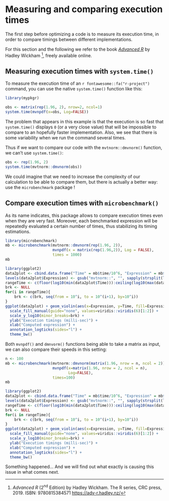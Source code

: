 
# Measuring and comparing execution times

The first step before optimizing a code is to measure its execution time, in order to compare timings between different implementations.

For this section and the following we refer to the book [*Advanced R*](https://adv-r.hadley.nz/) by Hadley Wickham [^2], freely available online.

[^2]: *Advanced R* (2^nd^ Edition) by Hadley Wickham. The R series, CRC press, 2019. ISBN: 9780815384571 [https://adv-r.hadley.nz/](https://adv-r.hadley.nz/)
 
## Measuring execution times with `system.time()`

To measure the execution time of an `r fontawesome::fa("r-project")` command, you can use the native `system.time()` function like this:

```r
library(mypkgr)
```

```r
obs <- matrix(rep(1.96, 2), nrow=2, ncol=1)
system.time(mvnpdf(x=obs, Log=FALSE))
```

The problem that appears in this example is that the execution is so fast that `system.time()` displays `0` (or a very close value) that will be impossible to compare to an hopefully faster implementation. Also, we see that there is some variability when we run the command several times.

Thus if we want to compare our code with the `mvtnorm::dmvnorm()` function, we can't use `system.time()`:

```r
obs <- rep(1.96, 2)
system.time(mvtnorm::dmvnorm(obs))
```

We could imagine that we need to increase the complexity of our calculation to be able to compare them, but there is actually a better way: use the `microbenchmark` package !



## Compare execution times with `microbenchmark()`

As its name indicates, this package allows to compare execution times even when they are very fast. Moreover, each benchmarked expression will be repeatedly evaluated a certain number of times, thus stabilizing its timing estimations.

```r
library(microbenchmark)
mb <- microbenchmark(mvtnorm::dmvnorm(rep(1.96, 2)),
                     mvnpdf(x = matrix(rep(1.96,2)), Log = FALSE),
                     times = 1000)
mb
```

```r
library(ggplot2)
data2plot <- cbind.data.frame("Time" = mb$time/10^6, "Expression" = mb$expr)
levels(data2plot$Expression) <- gsub("mvtnorm::", "", sapply(strsplit(levels(data2plot$Expression), "(", fixed=T), "[", 1))
rangeTime <- c(floor(log10(min(data2plot$Time))):ceiling(log10(max(data2plot$Time))))
brk <- NULL
for(i in rangeTime){
    brk <- c(brk, seq(from = 10^i, to = 10^(i+1), by=10^i))
}
ggplot(data2plot) + geom_violin(aes(x=Expression, y=Time, fill=Expression), alpha=0.8) + 
  scale_fill_manual(guide="none", values=viridis::viridis(6)[1:2]) + 
  scale_y_log10(minor_breaks=brk) + 
  ylab("Execution timings (milli-sec)") +
  xlab("Computed expression") +
  annotation_logticks(sides="l") +
  theme_bw()
```


Both `mvnpdf()` and `dmnvorm()` functions being able to take a matrix as input, we can also compare their speeds in this setting:

```r
n <- 100
mb <- microbenchmark(mvtnorm::dmvnorm(matrix(1.96, nrow = n, ncol = 2)),
                     mvnpdf(x=matrix(1.96, nrow = 2, ncol = n), 
                            Log=FALSE),
                     times=100)
mb
```

```r
library(ggplot2)
data2plot <- cbind.data.frame("Time" = mb$time/10^6, "Expression" = mb$expr)
levels(data2plot$Expression) <- gsub("mvtnorm::", "", sapply(strsplit(levels(data2plot$Expression), "(", fixed=T), "[", 1))
rangeTime <- c(floor(log10(min(data2plot$Time))):ceiling(log10(max(data2plot$Time))))
brk <- NULL
for(i in rangeTime){
    brk <- c(brk, seq(from = 10^i, to = 10^(i+1), by=10^i))
}
ggplot(data2plot) + geom_violin(aes(x=Expression, y=Time, fill=Expression), alpha=0.8)  +
  scale_fill_manual(guide="none", values=viridis::viridis(6)[1:2]) + 
  scale_y_log10(minor_breaks=brk) + 
  ylab("Execution timings (milli-sec)") +
  xlab("Computed expression") +
  annotation_logticks(sides="l") +
  theme_bw()
```


Something happened... And we will find out what exactly is causing this issue in what comes next.
